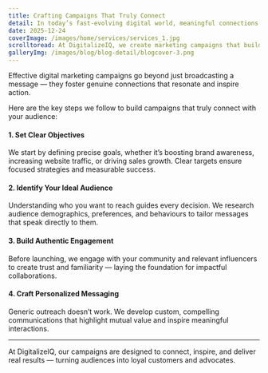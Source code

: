 ---
title: Crafting Campaigns That Truly Connect
detail: In today’s fast-evolving digital world, meaningful connections are the heart of successful marketing campaigns.
date: 2025-12-24
coverImage: /images/home/services/services_1.jpg
scrolltoread: At DigitalizeIQ, we create marketing campaigns that build authentic relationships between brands and their audiences — driving engagement, trust, and growth.
galleryImg: /images/blog/blog-detail/blogcover-3.png
---

Effective digital marketing campaigns go beyond just broadcasting a message — they foster genuine connections that resonate and inspire action.

Here are the key steps we follow to build campaigns that truly connect with your audience:

#### 1. Set Clear Objectives  
We start by defining precise goals, whether it’s boosting brand awareness, increasing website traffic, or driving sales growth. Clear targets ensure focused strategies and measurable success.

#### 2. Identify Your Ideal Audience  
Understanding who you want to reach guides every decision. We research audience demographics, preferences, and behaviours to tailor messages that speak directly to them.

#### 3. Build Authentic Engagement  
Before launching, we engage with your community and relevant influencers to create trust and familiarity — laying the foundation for impactful collaborations.

#### 4. Craft Personalized Messaging  
Generic outreach doesn’t work. We develop custom, compelling communications that highlight mutual value and inspire meaningful interactions.

---

At DigitalizeIQ, our campaigns are designed to connect, inspire, and deliver real results — turning audiences into loyal customers and advocates.
